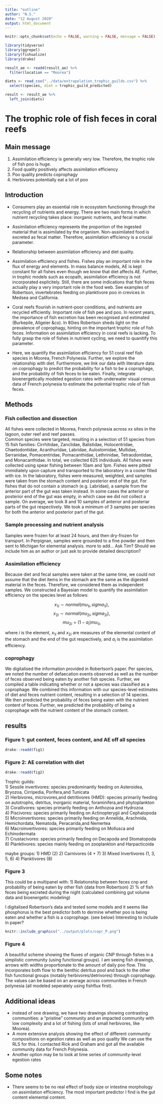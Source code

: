 ```yaml
---
title: "outline"
author: "N.S."
date: "12 August 2020"
output: html_document
---
```


```r
knitr::opts_chunk$set(echo = FALSE, warning = FALSE, message = FALSE)
```

```r
library(tidyverse)
library(ggrepel)
library(fishualize)
library(drake)

result_ae <- readd(result_ae) %>%
  filter(location == "Moorea")

diets <- read_csv("../data/extrapolation_trophic_guilds.csv") %>%
  select(species, diet = trophic_guild_predicted)

result <- result_ae %>%
  left_join(diets)
```

# The trophic role of fish feces in coral reefs

## Main message
1) Assimilation efficiency is generally very low. Therefore, the trophic role of fish poo is huge.
2) Food quality positively affects assimilation efficiency
3) Poo quality predicts coprophagy
4) Herbivores potentially eat a lot of poo

## Introduction

* Consumers play an essential role in ecosystem functioning through the recycling of nutrients and energy.
There are two main forms in which nutrient recycling takes place: inorganic nutrients, and fecal matter.    
* Assimilation efficiency represents the proportion of the ingested material that is assimilated by the organism. Non-assimilated food is excreted as fecal matter. Therefore, assimilation efficiency is a crucial parameter.       
* Relationship between assimilation efficiency and diet quality.    
* Assimilation efficiency and fishes. Fishes play an important role in the flux of energy and elements.
In mass balance models, AE is kept constant for all fishes even though we know that diet affects AE. Further, in trophic models such as ecopath, assimilation efficiency is not incorporated explicitely. Still, there are some indications that fish feces actually play a very important role in the food web. See examples of Robertson, invertebrates feeding on planktivore poo in crevices in Medsea and California.
* Coral reefs flourish in nutrient-poor conditions, and nutrients are recycled efficiently. Important role of fish pee and poo.
In recent years, the importance of fish excretion has been recognised and estimated (Burkepile, Allgeier &co). In 80ies Robertson sheds light on the prevalence of coprophagy, hinting on the important trophic role of fish feces. Information on assimilation efficiency in coral reefs is lacking. To fully grasp the role of fishes in nutrient cycling, we need to quanitify this parameter.

* Here, we quantify the assimilation efficiency for 51 coral reef fish species in Moorea, French Polynesia. Further, we explore the relationship with diet. Furthermore, we link our data with literature data on coprophagy to predict the probability for a fish to be a coprophage, and the probability of fish feces to be eaten. Finally, integrate bioenergetically modeled egestion rates with underwater visual census data of French polynesia to estimate the potential trophic role of fish feces.     


## Methods  

### Fish collection and dissection
All fishes were collected in Moorea, French polynesia across xx sites in the lagoon, outer reef and reef passes.   
Common species were targeted, resulting in a selection of 51 species from 15 fish families: Cirrhitidae, Zanclidae, Balistidae, Holocentridae, Chaetodontidae, Acanthuridae, Labridae, Aulostomidae, Mullidae, Serranidae, Pomacentridae, Pomacanthidae, Lethrinidae, Tetraodontidae, and  Monacanthidae. In total, we collected 625 individuals. All fishes were collected using spear fishing between 10am and 1pm. Fishes were pitted immidiately upon capture and transported to the laboratory in a cooler filled with ice. In the laboratory, fishes were measured, weighted, and samples were taken from the stomach content and posterior end of the gut. For fishes that do not contain a stomach (e.g. Labridae), a sample from the anterior part of the gut was taken instead. In some cases the anterior or posterior end of the gut was empty, in which case we did not collect a sample. On average, we took 8 and 10 samples of anterior and posteriar parts of the gut respectively. We took a minimum of 3 samples per species for both the anterior and posterior part of the gut.


### Sample processing and nutrient analysis    
Samples were frozen for at least 24 hours, and then dry-frozen for transport.
In Perpignan, samples were grounded to a fine powder and then sent to Michigan for elemental analysis.
more to add... Ask Tim? Should we include him as an author or just ask to provide detailed description?    

### Assimilation efficiency  
Because diet and fecal samples were taken at the same time, we could not assume that the diet items in the stomach are the same as the digested material in the feces. Therefore, we considered them as independent samples. We constructed a Bayesian model to quantify the assimilation efficiency on the species level as follows:

$$x_{1i} \sim normal(mu_{1i}, sigma_{1i}),$$
$$x_{2i} \sim normal(mu_{2i}, sigma_{2i}),$$
$$mu_{2i} = (1 - a_i) mu_{1i},$$

where $i$ is the element, $x_{1i}$ and $x_{2i}$ are measures of the elemental content of the stomach and the end of the gut respectively, and $a_i$ is the assimilation efficiency.   

### coprophagy
We digitalised the information provided in Robertson's paper. Per species, we noted the number of defaecation events observed as well as the number of feces observed being eaten by another fish species. Further, we compiled a table indicating whether or not a species was classified as a coprophage. We combined this information with our species-level estimates of diet and feces nutrient content, resulting in a selection of 14 species.  
We then predicted the probability of feces being eaten with the nutrient content of feces. Further, we predicted the probability of being a coprophage with the nutrient content of the stomach content.  


## results

### Figure 1: gut content, feces content, and AE off all species

```r

drake::readd(fig1)

```

### Figure 2: AE correlation with diet


```r
drake::readd(fig2)
```


Trophic guilds:    
1) Sessile invertivores: species predominantly feeding on Asteroidea, Bryozoa, Cirripedia, Porifera,and Tunicata    
2) Herbivores, microvores,and detritivores (HMD): species primarily feeding on autotrophs, detritus, inorganic material, foraminifera,and phytoplankton    
3) Corallivores: species primarily feeding on Anthozoa and Hydrozoa    
4) Piscivores: species primarily feeding on Actinopterygii and Cephalopoda    
5) Microinvertivores: species primarily feeding on Annelida, Arachnida, Hemichordata, Nematoda, Peracarida,and Nemertea   
6) Macroinvertivores: species primarily feeding on Mollusca and Echinodermata     
7) Crustacivores: species primarily feeding on Decapoda and Stomatopoda     
8) Planktivores: species mainly feeding on zooplankton and Harpacticoida    

maybe groups:
1) HMD (2)
2) Carnivores (4 + 7)
3) Mixed Invertivores (1, 3, 5, 6)
4) Planktivores (8)

### Figure 3
This could be a multipanel with:
1) Relationship between feces cnp and probability of being eaten by other fish (data from Robertson)
2) % of fish feces being excreted during the night (calculated combining gut volume data and bioenergetic modeling)


I digitalised Robertson's data and tested some models and it seems like phosphorus is the best predictor both to dermine whether poo is being eaten and whether a fish is a coprophage. (see below) Interesting to include in paper?


```r
knitr::include_graphics("../output/plots/copr_P.png")
```


### Figure 4
A beautiful scheme showing the fluxes of organic CNP through fishes in a simplistic community (using functional groups).
I am seeing fish drawings, arrows with widths proportionate to the amount of daily poo flow.
This incorporates both flow to the benthic detritus pool and back to the other fish functional groups (notably herbivores/detrivores) through coprophagy.
The values can be based on an average across communities in French polynesia (all modeled seperately using fishflux first).


## Additional ideas

- instead of one drawing, we have two drawings showing contrasting communities: a "pristine" community and an impacted community with low complexity and a lot of fishing (lots of small herbivores, like Moorea).
- A more extensive analysis showing the effect of different community compositions on egestion rates as well as poo quality
We can use the RLS for this. I contacted Rick and Graham and got all the available community data for French Polynesia.
- Another option may be to look at time series of community-level egestion rates

## Some notes   
- There seems to be no real effect of body size or intestine morphology on assimilation efficiency. The most important predictor I find is the gut content elemental content.
